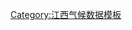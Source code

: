 {{Weather box
|width = auto
|metric first = y
|single line = y 
|collapsed = 
|location = 鄱阳县气象数据（1981年至2010年）
|Jan high C = 9.1
|Feb high C = 11.5
|Mar high C = 15.4
|Apr high C = 21.7
|May high C = 26.9
|Jun high C = 29.6
|Jul high C = 33.4
|Aug high C = 33.0
|Sep high C = 29.4
|Oct high C = 24.3
|Nov high C = 18.0
|Dec high C = 12.0
|Jan mean C = 5.4
|Feb mean C = 7.8
|Mar mean C = 11.5
|Apr mean C = 17.6
|May mean C = 22.7
|Jun mean C = 25.9
|Jul mean C = 29.5
|Aug mean C = 28.9
|Sep mean C = 25.1
|Oct mean C = 19.7
|Nov mean C = 13.5
|Dec mean C = 7.6
|year mean C = 
|Jan low C = 2.8
|Feb low C = 5.0
|Mar low C = 8.7
|Apr low C = 14.4
|May low C = 19.4
|Jun low C = 22.9
|Jul low C = 26.3
|Aug low C = 25.7
|Sep low C = 21.8
|Oct low C = 16.2
|Nov low C = 10.1
|Dec low C = 4.4
|Jan record high C = 24.8 |Jan record low C = -5.2
|Feb record high C = 27.9 |Feb record low C = -5.5
|Mar record high C = 32.5 |Mar record low C = -1.3
|Apr record high C = 34.5 |Apr record low C = 4.8
|May record high C = 35.8 |May record low C = 9.9
|Jun record high C = 36.6 |Jun record low C = 14.5
|Jul record high C = 39.4 |Jul record low C = 19.4
|Aug record high C = 38.8 |Aug record low C = 19.9
|Sep record high C = 37.6 |Sep record low C = 13.5
|Oct record high C = 34.9 |Oct record low C = 4.2
|Nov record high C = 31.1 |Nov record low C = -1.2
|Dec record high C = 23.5 |Dec record low C = -13.3
|year high C = |year low C = 
|year high F = |year low F =
|precipitation colour = green
|Jan precipitation mm = 80.9
|Feb precipitation mm = 109.1
|Mar precipitation mm = 185.2
|Apr precipitation mm = 230.0
|May precipitation mm = 212.6
|Jun precipitation mm = 265.3
|Jul precipitation mm = 167.5
|Aug precipitation mm = 131.6
|Sep precipitation mm = 67.7
|Oct precipitation mm = 60.5
|Nov precipitation mm = 71.5
|Dec precipitation mm = 44.3
|Jan humidity = 78
|Feb humidity = 78
|Mar humidity = 80
|Apr humidity = 80
|May humidity = 78
|Jun humidity = 81
|Jul humidity = 75
|Aug humidity = 76
|Sep humidity = 76
|Oct humidity = 73
|Nov humidity = 73
|Dec humidity = 73
|unit precipitation days = 0.1 mm
|source = [https://web.archive.org/web/20180905194950/http://data.cma.cn/data/weatherBk.html 中国气象数据网]
}}<noinclude>
[[Category:江西气候数据模板]]
</noinclude>